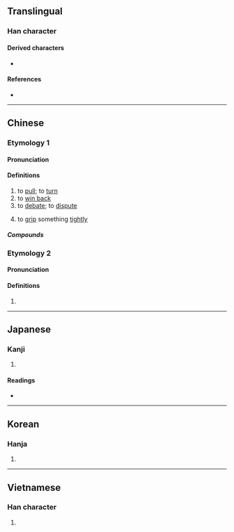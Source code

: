 {{character info}}
==Translingual==

===Han character===
{{Han char|rn=64|rad=手|as=04|sn=7|four=51047,52047|canj=QHE|ids=⿰扌反}}

====Derived characters====
* {{l|mul|[[銴]]}}

====References====
* {{Han ref|kx=0419.020|dkj=11837|dj=0765.240|hdz=31840.010|uh=6273|ud=25203|bh=A7E6|bd=42982}}

----

==Chinese==
{{zh-forms}}

===Etymology 1===

====Pronunciation====
{{zh-pron
|m=bān
|c=baan2,baan1
|h=pfs=
|j=ban1
|md=
|mn=pan/tw,xm,zz:pian/zz:pán
|mn_note=pan - literary; pian/pán - vernacular, to grip something tightly
|w=
|mc=1
|oc=1
|cat=v
}}

====Definitions====
{{zh-hanzi}}

# to [[pull]]; to [[turn]]
# to [[win back]]
# to [[debate]]; to [[dispute]]
# {{lb|zh|Quanzhou|&|Xiamen|_|Hokkien}} to [[grip]] something [[tightly]]

=====Compounds=====
{{zh-der|扳機|扳壺|扳留|扳扯|牽絲扳藤|扳價|扳搭饊子|扳本|扳纏不清|扳道|扳藤附葛|扳回一城|扳翻|扳罾|扳障|扳不倒兒|扳倒|扳指|扳害|扳話|扳談|扳差頭|扳子|扳回|扳手|扳岔子|扳厚}}

===Etymology 2===

====Pronunciation====
{{zh-pron
|m=pān
|c=paan1
|h=pfs=
|j=
|md=
|mn=
|w=
|mc=2
|oc=n,2
|cat=v
}}

====Definitions====
{{zh-hanzi}}

# {{zh-alt-form|攀|to [[climb]]; to [[pull]]}}

----

==Japanese==

===Kanji===
{{ja-kanji|grade=|rs=手04}}

# {{rfdef|ja|sort=手04}}

====Readings====
* {{ja-readings|on=[[はん]] (han)|kun=[[ひく]] (hiku), [[さく]] (saku), [[ひきとめる]] (hikitomeru)}}

----

==Korean==

===Hanja===
{{ko-hanja|hangeul=반|eumhun=|rv=ban|mr=pan|y=pan}}

# {{rfdef|ko|sort=手04}}

----

==Vietnamese==

===Han character===
{{vi-readings|reading=bẳn, ban, bản, bắn|rs=手04}}

# {{rfdef|vi|sort=手04}}